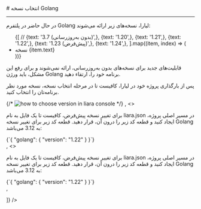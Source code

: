 

<Layout>
<Head>
<title>مستندات انتخاب نسخه Golang در Golang - لیارا</title>

<meta property="og:title" content="مستندات خدمات رایانش ابری لیارا" />
<meta property="og:description" content="مستندات انتخاب نسخه در پلتفرم Golang در لیارا"  />
<meta property="og:image" content="https://files.liara.ir/liara/logos/liara-poster.jpg" />
</Head>
# انتخاب نسخه Golang 
<hr className="mb-2" />

در حال حاضر در پلتفرم Golang لیارا، نسخه‌های زیر ارائه می‌شوند: 

<div className="h-2" />
<ul className="pr-4">
  {[
    // {text: '3.7 (بدون به‌روزرسانی)',},
    {text: '1.20',},
    {text: '1.21',},
    {text: '1.22',},
    {text: '1.23 (پیش‌فرض)',},
    {text: '1.24',},
  ].map((item, index) => (
    <li
      key={index}
      style={{
        textDecorationColor: "#9ca3af"
      }}
    >
        نسخه {item.text}
    </li>
  ))}
</ul>

<div className="h-2" />
<Alert variant="warning">
<p>
 قابلیت‌های جدید برای نسخه‌های بدون به‌روزرسانی، ارائه نمی‌شوند و برای رفع این مشکل، باید ورژن Golang برنامه خود را، ارتقاء دهید.
</p>
</Alert>

<Section id="change-default-version" title="تغییر نسخه پیش‌فرض" />
<Tabs 
    tabs={["Liara Console", "Liara CLI", "Github"]} 
    content={[
    <>
    <p>پس از بارگذاری پروژه خود در لیارا، کافیست تا در مرحله انتخاب نسخه، نسخه مورد نظر برنامه‌تان را انتخاب کنید.</p>
    {/* <img src="https://files.liara.ir/liara/docs/change-Golang-version-in-Golang-using-console.png" alt="how to choose version in liara console" /> */}
    </>,
    <>
    <p>
        برای تغییر نسخه پیش‌فرض، کافیست تا یک فایل به نام <Important>liara.json</Important> در مسیر اصلی پروژه، ایجاد کنید و قطعه کد زیر را درون آن، قرار دهید. قطعه کد زیر برای تغییر نسخه Golang به 3.12 می‌باشد:
    </p>
    <div className="h-2" />
    <div dir='ltr'>
        <Highlight className="json">
            {`{
  "golang": {
    "version": "1.22"
  }
}`}
        </Highlight>
    </div>
    <div className="h-2" />
    </>,
    <>
    <p>
        برای تغییر نسخه پیش‌فرض، کافیست تا یک فایل به نام <Important>liara.json</Important> در مسیر اصلی پروژه، ایجاد کنید و قطعه کد زیر را درون آن، قرار دهید. قطعه کد زیر برای تغییر نسخه Golang به 3.12 می‌باشد:
    </p>
    <div className="h-2" />
    <div dir='ltr'>
        <Highlight className="json">
            {`{
  "golang": {
    "version": "1.22"
  }
}`}
        </Highlight>
    </div>
    <div className="h-2" />
    </>,

]} 
/>


</Layout>
